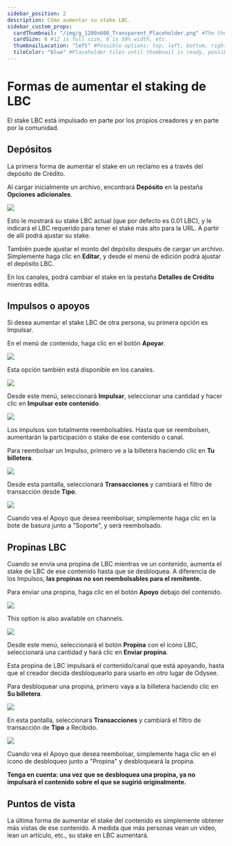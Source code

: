 ---
sidebar_position: 2
description: Cómo aumentar su stake LBC.
sidebar_custom_props:
  cardThumbnail: "/img/g_1200x600_Transparent_Placeholder.png" #The thumbnail on the category card.
  cardSize: 6 #12 is full size, 6 is 50% width, etc.
  thumbnailLocation: "left" #Possible options: top, left, bottom, right, none
  tileColor: "blue" #Placeholder tiles until thumbnail is ready, possible options: blue, cream, darkpurple, lightpurple, mauve, orange, pink, none
---

# Formas de aumentar el staking de LBC

El stake LBC está impulsado en parte por los propios creadores y en parte por la comunidad.

## Depósitos

La primera forma de aumentar el stake en un reclamo es a través del depósito de Crédito.

Al cargar inicialmente un archivo, encontrará **Depósito** en la pestaña **Opciones adicionales**.

![](https://i.imgur.com/su2d2Br.png)

Esto le mostrará su stake LBC actual (que por defecto es 0.01 LBC), y le indicará el LBC requerido para tener el stake más alto para la URL. A partir de allí podrá ajustar su stake.

También puede ajustar el monto del depósito después de cargar un archivo. Simplemente haga clic en **Editar**, y desde el menú de edición podrá ajustar el depósito LBC.

En los canales, podrá cambiar el stake en la pestaña **Detalles de Crédito** mientras edita.

## Impulsos o apoyos

Si desea aumentar el stake LBC de otra persona, su primera opción es Impulsar.

En el menú de contenido, haga clic en el botón **Apoyar**.

![](https://i.imgur.com/iSWoOJm.png)

Esta opción también está disponible en los canales.

![](https://i.imgur.com/3gQ95FZ.png)

Desde este menú, seleccionará **Impulsar**, seleccionar una cantidad y hacer clic en **Impulsar este contenido**.

![](https://i.imgur.com/Ivg7qA3.png)

Los impulsos son totalmente reembolsables. Hasta que se reembolsen, aumentarán la participación o stake de ese contenido o canal.

Para reembolsar un Impulso, primero ve a la billetera haciendo clic en **Tu billetera**.

![](https://i.imgur.com/ve1Ifxk.png)

Desde esta pantalla, seleccionará **Transacciones** y cambiará el filtro de transacción desde **Tipo**.

![](https://i.imgur.com/uGSboC9.png)

Cuando vea el Apoyo que desea reembolsar, simplemente haga clic en la bote de basura junto a "Soporte", y será reembolsado.

## Propinas LBC

Cuando se envía una propina de LBC mientras ve un contenido, aumenta el stake de LBC de ese contenido hasta que se desbloquea. A diferencia de los Impulsos, **las propinas no son reembolsables para el remitente.**

Para enviar una propina, haga clic en el botón **Apoyo** debajo del contenido.

![](https://i.imgur.com/iSWoOJm.png)

This option is also available on channels.

![](https://i.imgur.com/3gQ95FZ.png)

Desde este menú, seleccionará el botón **Propina** con el ícono LBC, seleccionará una cantidad y hará clic en **Enviar propina**.

Esta propina de LBC impulsará el contenido/canal que está apoyando, hasta que el creador decida desbloquearlo para usarlo en otro lugar de Odysee.

Para desbloquear una propina, primero vaya a la billetera haciendo clic en **Su billetera**.

![](https://i.imgur.com/ve1Ifxk.png)

En esta pantalla, seleccionará **Transacciones** y cambiará el filtro de transacción de **Tipo** a Recibido.

![](https://i.imgur.com/e0vDsBx.png)

Cuando vea el Apoyo que desea reembolsar, simplemente haga clic en el icono de desbloqueo junto a "Propina" y desbloqueará la propina.

**Tenga en cuenta: una vez que se desbloquea una propina, ya no impulsará el contenido sobre el que se sugirió originalmente.**

## Puntos de vista

La última forma de aumentar el stake del contenido es simplemente obtener más vistas de ese contenido. A medida que más personas vean un video, lean un artículo, etc., su stake en LBC aumentará.